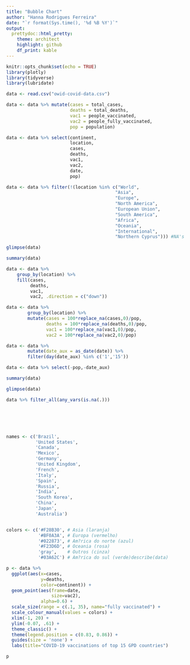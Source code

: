 ```yaml
---
title: "Bubble Chart"
author: "Hanna Rodrigues Ferreira"
date: "`r format(Sys.time(), '%d %B %Y')`"
output: 
  prettydoc::html_pretty:
    theme: architect
    highlight: github
    df_print: kable
---
```


```r

knitr::opts_chunk$set(echo = TRUE)
library(plotly)
library(tidyverse)
library(lubridate)

```



```r

data <- read.csv("owid-covid-data.csv")

data <- data %>% mutate(cases = total_cases, 
                        deaths = total_deaths,
                        vac1 = people_vaccinated,
                        vac2 = people_fully_vaccinated,
                        pop = population)

data <- data %>% select(continent,
                        location,
                        cases,
                        deaths,
                        vac1,
                        vac2,
                        date,
                        pop)

data <- data %>% filter(!(location %in% c("World",
                                         "Asia",
                                         "Europe",
                                         "North America",
                                         "European Union",
                                         "South America",
                                         "Africa",
                                         "Oceania",
                                         "International",
                                         "Northern Cyprus"))) #NA's

glimpse(data)

```

```r

summary(data)

```


```r

data <- data %>%
    group_by(location) %>% 
    fill(cases,
         deaths,
         vac1,
         vac2, .direction = c("down"))

data <- data %>% 
        group_by(location) %>%
        mutate(cases = 100*replace_na(cases,0)/pop,
               deaths = 100*replace_na(deaths,0)/pop,
               vac1 = 100*replace_na(vac1,0)/pop,
               vac2 = 100*replace_na(vac2,0)/pop)

```

```r

data <- data %>%
        mutate(date_aux = as_date(date)) %>%
        filter(day(date_aux) %in% c('1','15'))

data <- data %>% select(-pop,-date_aux)

```

```r

summary(data)

```

```r

glimpse(data)

```

```r

data %>% filter_all(any_vars(is.na(.)))

```

```r



```

```r



```

```r



```

```r



```

```r



```

```r

names <- c('Brazil',
           'United States',
           'Canada',
           'Mexico',
           'Germany',
           'United Kingdom',
           'French',
           'Italy',
           'Spain',
           'Russia',
           'India',
           'South Korea',
           'China',
           'Japan',
           'Australia')


colors <- c('#F28B30', # Asia (laranja)
            '#BF0A3A', # Europa (vermelho)
            '#022873', # Am?rica do norte (azul)
            '#F23D6D', # Oceania (rosa)
            'gray',    # Outros (cinza)
            '#03A62C') # Am?rica do sul (verde)describe(data)

```

```r

p <- data %>%
  ggplot(aes(x=cases,
             y=deaths,
             color=continent)) +
  geom_point(aes(frame=date,
                 size=vac2),
             alpha=0.6) +
  scale_size(range = c(.1, 35), name="fully vaccinated") +
  scale_colour_manual(values = colors) +
  xlim(-1, 20) +
  ylim(-0.07, .61) +
  theme_classic() +
  theme(legend.position = c(0.83, 0.86)) +
  guides(size = 'none') +
  labs(title="COVID-19 vaccinations of top 15 GPD countries")

p

```
